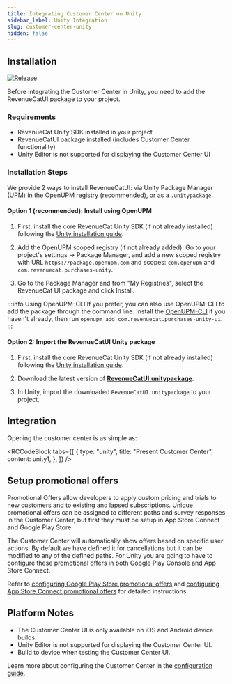 ```yaml
---
title: Integrating Customer Center on Unity
sidebar_label: Unity Integration
slug: customer-center-unity
hidden: false
---
```


## Installation

[![Release](https://img.shields.io/github/release/RevenueCat/purchases-unity.svg?style=flat)](https://github.com/RevenueCat/purchases-unity/releases)

Before integrating the Customer Center in Unity, you need to add the RevenueCatUI package to your project.

### Requirements

- RevenueCat Unity SDK installed in your project
- RevenueCatUI package installed (includes Customer Center functionality)
- Unity Editor is not supported for displaying the Customer Center UI

### Installation Steps

We provide 2 ways to install RevenueCatUI: via Unity Package Manager (UPM) in the OpenUPM registry (recommended), or as a `.unitypackage`.

#### Option 1 (recommended): Install using OpenUPM

1. First, install the core RevenueCat Unity SDK (if not already installed) following the [Unity installation guide](/getting-started/installation/unity).

2. Add the OpenUPM scoped registry (if not already added). Go to your project's settings → Package Manager, and add a new scoped registry with URL `https://package.openupm.com` and scopes: `com.openupm` and `com.revenuecat.purchases-unity`.

3. Go to the Package Manager and from "My Registries", select the RevenueCat UI package and click Install.

:::info Using OpenUPM-CLI
If you prefer, you can also use OpenUPM-CLI to add the package through the command line. Install the [OpenUPM-CLI](https://openupm.com/docs/getting-started.html) if you haven't already, then run `openupm add com.revenuecat.purchases-unity-ui`.
:::

#### Option 2: Import the RevenueCatUI Unity package

1. First, install the core RevenueCat Unity SDK (if not already installed) following the [Unity installation guide](/getting-started/installation/unity).

2. Download the latest version of [**RevenueCatUI.unitypackage**](https://github.com/RevenueCat/purchases-unity/releases/latest/download/RevenueCatUI.unitypackage).

3. In Unity, import the downloaded `RevenueCatUI.unitypackage` to your project.

## Integration

Opening the customer center is as simple as:


<RCCodeBlock
  tabs={[
    {
      type: "unity",
      title: "Present Customer Center",
      content: unity1,
    },
  ]}
/>

## Setup promotional offers

Promotional Offers allow developers to apply custom pricing and trials to new customers and to existing and lapsed subscriptions. Unique promotional offers can be assigned to different paths and survey responses in the Customer Center, but first they must be setup in App Store Connect and Google Play Store.

The Customer Center will automatically show offers based on specific user actions. By default we have defined it for cancellations but it can be modified to any of the defined paths. For Unity you are going to have to configure these promotional offers in both Google Play Console and App Store Connect.

Refer to [configuring Google Play Store promotional offers](/tools/customer-center/customer-center-promo-offers-google) and [configuring App Store Connect promotional offers](/tools/customer-center/customer-center-promo-offers-apple) for detailed instructions.

## Platform Notes

- The Customer Center UI is only available on iOS and Android device builds.
- Unity Editor is not supported for displaying the Customer Center UI.
- Build to device when testing the Customer Center UI.

Learn more about configuring the Customer Center in the [configuration guide](/tools/customer-center/customer-center-configuration).
